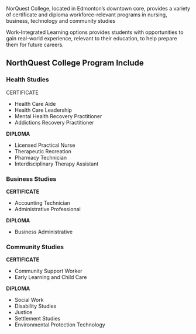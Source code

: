 <title>NorQuest College</title>

NorQuest College, located in Edmonton’s downtown core, provides a variety of certificate and diploma workforce-relevant programs in nursing, business, technology and community studies

Work-Integrated Learning options provides students with opportunities to gain real-world experience, relevant to their education, to help prepare them for future careers.

## **NorthQuest College Program Include**

### ****Health Studies****

CERTIFICATE

- Health Care Aide
- Health Care Leadership
- Mental Health Recovery Practitioner
- Addictions Recovery Practitioner

**DIPLOMA**

- Licensed Practical Nurse
- Therapeutic Recreation
- Pharmacy Technician
- Interdisciplinary Therapy Assistant

### Business Studies

**CERTIFICATE**

- Accounting Technician
- Administrative Professional

**DIPLOMA**

- Business Administrative

### ****Community Studies****

**CERTIFICATE**

- Community Support Worker
- Early Learning and Child Care

**DIPLOMA**

- Social Work
- Disability Studies
- Justice
- Settlement Studies
- Environmental Protection Technology
